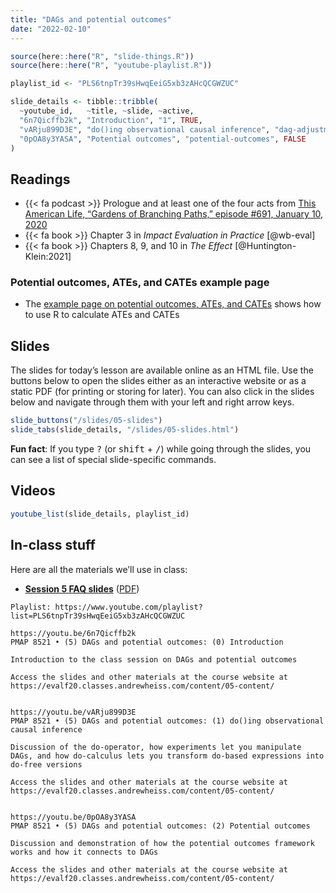 ```yaml
---
title: "DAGs and potential outcomes"
date: "2022-02-10"
---
```


```r
source(here::here("R", "slide-things.R"))
source(here::here("R", "youtube-playlist.R"))

playlist_id <- "PLS6tnpTr39sHwqEeiG5xb3zAHcQCGWZUC"

slide_details <- tibble::tribble(
  ~youtube_id,   ~title, ~slide, ~active,
  "6n7Qicffb2k", "Introduction", "1", TRUE,
  "vARju899D3E", "do()ing observational causal inference", "dag-adjustment", FALSE,
  "0pOA8y3YASA", "Potential outcomes", "potential-outcomes", FALSE
)
```

## Readings

- {{< fa podcast >}} Prologue and at least one of the four acts from [This American Life, "Gardens of Branching Paths," episode #691, January 10, 2020](https://www.thisamericanlife.org/691/gardens-of-branching-paths)
- {{< fa book >}} Chapter 3 in *Impact Evaluation in Practice* [@wb-eval]
- {{< fa book >}} Chapters 8, 9, and 10 in *The Effect* [@Huntington-Klein:2021]

### Potential outcomes, ATEs, and CATEs example page

- The [example page on potential outcomes, ATEs, and CATEs](/example/po-ate-cate/) shows how to use R to calculate ATEs and CATEs


## Slides

The slides for today's lesson are available online as an HTML file. Use the buttons below to open the slides either as an interactive website or as a static PDF (for printing or storing for later). You can also click in the slides below and navigate through them with your left and right arrow keys.

```r
slide_buttons("/slides/05-slides")
slide_tabs(slide_details, "/slides/05-slides.html")
```

:::{.callout-tip}
**Fun fact**: If you type <kbd>?</kbd> (or <kbd>shift</kbd> + <kbd>/</kbd>) while going through the slides, you can see a list of special slide-specific commands.
:::


## Videos

```r
youtube_list(slide_details, playlist_id)
```


## In-class stuff

Here are all the materials we'll use in class:

- [**Session 5 FAQ slides**](/slides/05-class.html) ([PDF](/slides/05-class.pdf))


```verbatim
Playlist: https://www.youtube.com/playlist?list=PLS6tnpTr39sHwqEeiG5xb3zAHcQCGWZUC

https://youtu.be/6n7Qicffb2k
PMAP 8521 • (5) DAGs and potential outcomes: (0) Introduction

Introduction to the class session on DAGs and potential outcomes

Access the slides and other materials at the course website at https://evalf20.classes.andrewheiss.com/content/05-content/


https://youtu.be/vARju899D3E
PMAP 8521 • (5) DAGs and potential outcomes: (1) do()ing observational causal inference

Discussion of the do-operator, how experiments let you manipulate DAGs, and how do-calculus lets you transform do-based expressions into do-free versions

Access the slides and other materials at the course website at https://evalf20.classes.andrewheiss.com/content/05-content/

  
https://youtu.be/0pOA8y3YASA
PMAP 8521 • (5) DAGs and potential outcomes: (2) Potential outcomes

Discussion and demonstration of how the potential outcomes framework works and how it connects to DAGs

Access the slides and other materials at the course website at https://evalf20.classes.andrewheiss.com/content/05-content/
```
